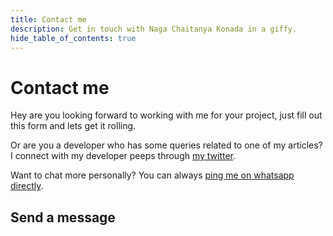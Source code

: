 ```yaml
---
title: Contact me
description: Get in touch with Naga Chaitanya Konada in a giffy.
hide_table_of_contents: true
---
```



# Contact me

Hey are you looking forward to working with me for your project, just fill out this form and lets get it rolling.

Or are you a developer who has some queries related to one of my articles? I connect with my developer peeps through [my twitter](https://twitter.com/ItsKNC).

Want to chat more personally? You can always [ping me on whatsapp directly](https://wa.link/80m7yu).

## Send a message

<ContactForm />
